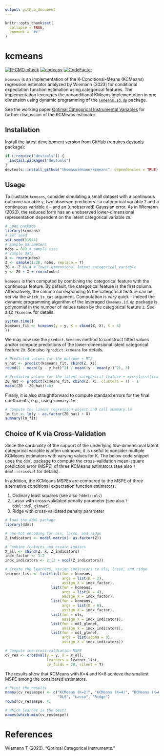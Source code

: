 ```yaml
---
output: github_document
---
```


<!-- README.md is generated from README.Rmd. Please edit that file -->

```r
knitr::opts_chunk$set(
  collapse = TRUE,
  comment = "#>"
)
```

# kcmeans

<!-- badges: start -->
[![R-CMD-check](https://github.com/thomaswiemann/kcmeans/actions/workflows/R-CMD-check.yaml/badge.svg)](https://github.com/thomaswiemann/kcmeans/actions/workflows/R-CMD-check.yaml)
[![codecov](https://codecov.io/gh/thomaswiemann/kcmeans/graph/badge.svg?token=1U0XDRMKEP)](https://codecov.io/gh/thomaswiemann/kcmeans)
[![CodeFactor](https://www.codefactor.io/repository/github/thomaswiemann/kcmeans/badge)](https://www.codefactor.io/repository/github/thomaswiemann/kcmeans)
<!-- badges: end -->

``kcmeans`` is an implementation of the K-Conditional-Means (KCMeans) regression estimator analyzed by Wiemann (2023) for conditional expectation function estimation using categorical features. The implementation leverages the unconditional KMeans implementation in one dimension using dynamic programming of the [``Ckmeans.1d.dp``](https://cran.r-project.org/web/packages/Ckmeans.1d.dp/index.html) package.

See the working paper [Optimal Categorical Instrumental Variables](https://) for further discussion of the KCMeans estimator.

## Installation

Install the latest development version from GitHub (requires [devtools](https://github.com/r-lib/devtools) package):

```r
if (!require("devtools")) {
  install.packages("devtools")
}
devtools::install_github("thomaswiemann/kcmeans", dependencies = TRUE)
```

## Usage

To illustrate ``kcmeans``, consider simulating a small dataset with a continuous outcome variable ``y``, two observed predictors -- a categorical variable ``Z`` and a continuous variable ``X`` -- and an (unobserved) Gaussian error. As in Wiemann (2023), the reduced form has an unobserved lower-dimensional representation dependent on the latent categorical variable ``Z0``.
```r
# Load package
library(kcmeans)
# Set seed
set.seed(51944)
# Sample parameters
nobs = 800 # sample size
# Sample data
X <- rnorm(nobs)
Z <- sample(1:20, nobs, replace = T)
Z0 <- Z %% 4 # lower-dimensional latent categorical variable
y <- Z0 + X + rnorm(nobs)
```

``kcmeans`` is then computed by combining the categorical feature with the continuous feature. By default, the categorical feature is the first column. Alternatively, the column corresponding to the categorical feature can be set via the ``which_is_cat`` argument. Computation is _very_ quick -- indeed the dynamic programming algorithm of the leveraged ``Ckmeans.1d.dp`` package is polynomial in the number of values taken by the categorical feature ``Z``. See also ``?kcmeans`` for details.

```r
system.time({
kcmeans_fit <- kcmeans(y = y, X = cbind(Z, X), K = 4)
})
```

We may now use the ``predict.kcmeans`` method to construct fitted values and/or compute predictions of the lower-dimensional latent categorical feature ``Z0``. See also ``?predict.kcmeans`` for details.
```r
# Predicted values for the outcome + R^2
y_hat <- predict(kcmeans_fit, cbind(Z, X))
round(1 - mean((y - y_hat)^2) / mean((y - mean(y))^2), 3)

# Predicted values for the latent categorical feature + missclassification rate
Z0_hat <- predict(kcmeans_fit, cbind(Z, X), clusters = T) - 1
mean((Z0 - Z0_hat)!=0)


```

Finally, it is also straightforward to compute standard errors for the final coefficients, e.g., using ``summary.lm``:

```r
# Compute the linear regression object and call summary.lm
lm_fit <- lm(y ~ as.factor(Z0_hat) + X)
summary(lm_fit)
```


## Choice of K via Cross-Validation

Since the cardinality of the support of the underlying low-dimensional latent categorical variable is often unknown, it is useful to consider multiple KCMeans estimators with varying values for K. The below code snippet uses the [``ddml``](https://thomaswiemann.com/ddml/) package to compute the cross-validation mean-square prediction error (MSPE) of three KCMeans estimators (see also ``?ddml::crossval`` for details). 

In addition, the KCMeans MSPEs are compared to the MSPE of three alternative conditional expectation function estimators:

1. Ordinary least squares (see also ``?ddml::ols``)
2. Lasso with cross-validated penalty parameter (see also ``?ddml::mdl_glmnet``)
3. Ridge with cross-validated penalty parameter 


```r
# load the ddml package
library(ddml)

# one-hot encoding for ols, lasso, and ridge
Z_indicators <- model.matrix(~ as.factor(Z)) 

# Combine features and create indices
X_all <- cbind(Z, X, Z_indicators)
indx_factor <- 1:2
indx_indicators <- 2:(2 + ncol(Z_indicators))

# Create the learners, assign indicators to ols, lasso, and ridge
learner_list <- list(list(fun = kcmeans,
                          args = list(K = 2),
                          assign_X = indx_factor),
                     list(fun = kcmeans,
                          args = list(K = 4),
                          assign_X = indx_factor),
                     list(fun = kcmeans,
                          args = list(K = 6),
                          assign_X = indx_factor),
                     list(fun = ols,
                          assign_X = indx_indicators),
                     list(fun = mdl_glmnet,
                          assign_X = indx_indicators),
                     list(fun = mdl_glmnet,
                          args = list(alpha = 0),
                          assign_X = indx_indicators))

# Compute the cross-valdiation MSPE
cv_res <- crossval(y = y, X = X_all, 
                   learners = learner_list, 
                   cv_folds = 20, silent = T)

```

The results show that KCMeans with K=4 and K=6 achieve the smallest MSPE among the considered estimators.

```r
# Print the results
names(cv_res$mspe) <- c("KCMeans (K=2)", "KCMeans (K=4)", "KCMeans (K=6)",
                        "OLS", "Lasso", "Ridge")
round(cv_res$mspe, 4)

# Which learner is the best?
names(which.min(cv_res$mspe))
```

# References
Wiemann T (2023). "Optimal Categorical Instruments."

